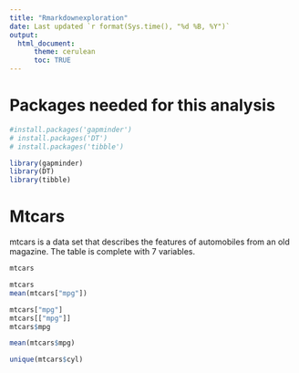 ```yaml
---
title: "Rmarkdownexploration"
date: Last updated `r format(Sys.time(), "%d %B, %Y")`
output: 
  html_document:
      theme: cerulean
      toc: TRUE
---
```

# Packages needed for this analysis

```r
#install.packages('gapminder')
# install.packages('DT')
# install.packages('tibble')
```

```r
library(gapminder)
library(DT)
library(tibble)
```

# Mtcars
mtcars is a data set that describes the features of automobiles from an old magazine. The table is complete with 7 variables.

```r
mtcars
```



```r
mtcars
mean(mtcars["mpg"])

mtcars["mpg"]
mtcars[["mpg"]]
mtcars$mpg

mean(mtcars$mpg)
```

```r
unique(mtcars$cyl)
```





